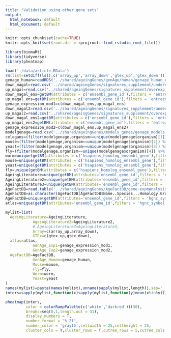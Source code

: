 ```yaml
---
title: "Validation using other gene sets"
output:
  html_notebook: default
  html_document: default
---
```



```r
knitr::opts_chunk$set(cache=TRUE)
knitr::opts_knit$set(root.dir = rprojroot::find_rstudio_root_file())
```

```r
library(biomaRt)
library(tidyverse)
library(pheatmap)
```

```r
load('./data/article.RData')
rm(list=setdiff(ls(),c('array_up','array_down','gtex_up','gtex_down')))
genage_human=readRDS('../shared/ageingGenes/genAge/human/genage_human_ensemblID_20170313.rds')
down_magal=read.csv('../shared/ageingGenes/signatures_supplement/underexp_genage2.csv',skip = 9,head=T)[,1]
up_magal=read.csv('../shared/ageingGenes/signatures_supplement/overexp_genage2.csv',skip = 14,head=T)[,1]
down_magal_ens=getBM(attributes = c('ensembl_gene_id'),filters = 'entrezgene',values = down_magal,mart = useMart('ensembl','hsapiens_gene_ensembl'))[,1]
up_magal_ens=getBM(attributes = c('ensembl_gene_id'),filters = 'entrezgene',values = up_magal,mart = useMart('ensembl','hsapiens_gene_ensembl'))[,1]
genage_expression_mod1=c(down_magal_ens,up_magal_ens)
down_magal2=read.csv('../shared/ageingGenes/signatures_supplement/underexp_genage.csv',skip = 7,head=T)[,1]
up_magal2=read.csv('../shared/ageingGenes/signatures_supplement/overexp_genage.csv',skip = 7,head=T)[,1]
down_magal_ens2=getBM(attributes = c('ensembl_gene_id'),filters = 'entrezgene',values = down_magal2,mart = useMart('ensembl','hsapiens_gene_ensembl'))[,1]
up_magal_ens2=getBM(attributes = c('ensembl_gene_id'),filters = 'entrezgene',values = up_magal2,mart = useMart('ensembl','hsapiens_gene_ensembl'))[,1]
genage_expression_mod2=c(down_magal_ens,up_magal_ens2)
modelgenage=read.csv('../shared/ageingGenes/models_genes/genage_models.csv')
celegans=(filter(modelgenage,organism==unique(modelgenage$organism)[1]) %>% select(entrez.gene.id))[,1]
mouse=(filter(modelgenage,organism==unique(modelgenage$organism)[2]) %>% select(entrez.gene.id))[,1]
yeast=(filter(modelgenage,organism==unique(modelgenage$organism)[3]) %>% select(entrez.gene.id))[,1]
fly=(filter(modelgenage,organism==unique(modelgenage$organism)[4]) %>% select(entrez.gene.id))[,1]
worm=unique(getBM(attributes = c('hsapiens_homolog_ensembl_gene'),filters = 'entrezgene',values = celegans,mart = useMart('ensembl','celegans_gene_ensembl'))[,1])
mouse=unique(getBM(attributes = c('hsapiens_homolog_ensembl_gene'),filters = 'entrezgene',values = mouse,mart = useMart('ensembl','mmusculus_gene_ensembl'))[,1])
yeast=unique(getBM(attributes = c('hsapiens_homolog_ensembl_gene'),filters = 'entrezgene',values = yeast,mart = useMart('ensembl','scerevisiae_gene_ensembl'))[,1])
fly=unique(getBM(attributes = c('hsapiens_homolog_ensembl_gene'),filters = 'entrezgene',values = fly,mart = useMart('ensembl','dmelanogaster_gene_ensembl'))[,1])
AgeingLiterature=unique(getBM(attributes='ensembl_gene_id',filters = 'entrezgene',values = read.csv('../shared/ageingGenes/plosone.csv')[,2],mart = useMart('ensembl','hsapiens_gene_ensembl'))[,1])
AgeingLiterature2=unique(getBM(attributes='ensembl_gene_id',filters = 'entrezgene',values = read.csv('../shared/ageingGenes/plosone2.csv')[,2],mart = useMart('ensembl','hsapiens_gene_ensembl'))[,1])
AgeingLiterature3=unique(getBM(attributes='ensembl_gene_id',filters = 'entrezgene',values = read.csv('../shared/ageingGenes/literature3.csv')[,2],mart = useMart('ensembl','hsapiens_gene_ensembl'))[,1])
AgeFactDB=read.table('../shared/ageingGenes/AgeFactDB/gene-expmAnalysis.csv',head=T,sep=',')
AgeFactDB=as.character(AgeFactDB[AgeFactDB$Name..Species...Homology.Group.Gene.=='Homo sapiens',1])
AgeFactDB=unique(getBM(attributes='ensembl_gene_id',filters = 'hgnc_symbol',values = AgeFactDB,mart = useMart('ensembl','hsapiens_gene_ensembl'))[,1])
atlas=unique(getBM(attributes='ensembl_gene_id',filters = 'hgnc_symbol',values = unique(sapply(strsplit(as.character(read.table('../shared/ageingGenes/digital_ageing_atlas_data/atlas_brain.txt',head=T,sep='\t')[,1]),'[ (]'),function(x)x[1])),mart = useMart('ensembl','hsapiens_gene_ensembl'))[,1])
```

```r
mylist=list(
  AgeingLiterature=AgeingLiterature,
            AgeingLiterature2=AgeingLiterature2,
            # AgeingLiterature3=AgeingLiterature3,
            Array=c(array_up,array_down),
            GTEx=c(gtex_up,gtex_down),
  atlas=atlas,
            GenAge_Exp1=genage_expression_mod1,
            GenAge_Exp2=genage_expression_mod2,
  AgeFactDB=AgeFactDB,
            GenAge_Human=genage_human,
            Mouse=mouse,
            Fly=fly,
            Worm=worm,
            Yeast=yeast
)
names(mylist)=paste(names(mylist),unname(sapply(mylist,length)),sep='_')  
inters=sapply(mylist,function(x)sapply(mylist,function(y)mean(x%in%y)))
```

```r
pheatmap(inters,
         color = colorRampPalette(c('white','darkred'))(30),
         breaks=seq(0,1,length.out = 31),
         display_numbers = T,
         number_format = '%.2f',
         number_color = 'gray15',cellwidth = 25,cellheight = 25,
         cluster_cols = T,cluster_rows = T,cutree_rows = 5,cutree_cols = 4)
```